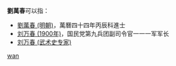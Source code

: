 '''劉萬春'''可以指：
* [[劉萬春_(明朝)|劉萬春 (明朝)]]，萬曆四十四年丙辰科進士
* [[刘万春_(1900年)|刘万春 (1900年)]]，国民党第九兵团副司令官一一一军军长
* [[刘万春_(武术史专家)|刘万春 (武术史专家)]]

{{disambig}}

[[Category:三字刘姓人名消歧义|wan]]
